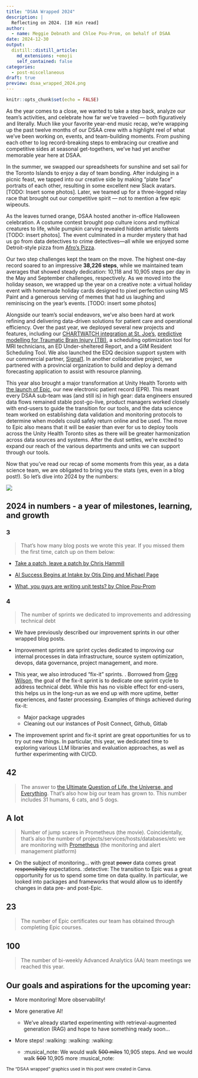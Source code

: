 ```yaml
---
title: "DSAA Wrapped 2024"
description: |
  Reflecting on 2024. [10 min read]
author:
  - name: Meggie Debnath and Chloe Pou-Prom, on behalf of DSAA
date: 2024-12-30
output: 
  distill::distill_article:
    md_extensions: +emoji
    self_contained: false
categories:
  - post-miscellaneous
draft: true
preview: dsaa_wrapped_2024.png
---
```


```r
knitr::opts_chunk$set(echo = FALSE)
```

As the year comes to a close, we wanted to take a step back, analyze our team’s activities, and celebrate how far we’ve traveled — both figuratively and literally. Much like your favorite year-end music recap, we're wrapping up the past twelve months of our DSAA crew with a highlight reel of what we've been working on, events, and team-building moments. From pushing each other to log record-breaking steps to embracing our creative and competitive sides at seasonal get-togethers, we've had yet another memorable year here at DSAA.

In the summer, we swapped our spreadsheets for sunshine and set sail for the Toronto Islands to enjoy a day of team bonding. After indulging in a picnic feast, we tapped into our creative side by making “plate face” portraits of each other, resulting in some excellent new Slack avatars. [TODO: Insert some photos]. Later, we teamed up for a three-legged relay race that brought out our competitive spirit — not to mention a few epic wipeouts.

As the leaves turned orange, DSAA hosted another in-office Halloween celebration. A costume contest brought pop culture icons and mythical creatures to life, while pumpkin carving revealed hidden artistic talents [TODO: insert photos]. The event culminated in a murder mystery that had us go from data detectives to crime detectives—all while we enjoyed some Detroit-style pizza from [Afro's Pizza](https://www.afrospizza.ca/).

Our two step challenges kept the team on the move. The highest one-day record soared to an impressive **38,226 steps**, while we maintained team averages that showed steady dedication: 10,118 and 10,905 steps per day in the May and September challenges, respectively. As we moved into the holiday season, we wrapped up the year on a creative note: a virtual holiday event with homemade holiday cards designed to pixel perfection using MS Paint and a generous serving of memes that had us laughing and reminiscing on the year's events. [TODO: insert some photos]

Alongside our team’s social endeavors, we’ve also been hard at work refining and delivering data-driven solutions for patient care and operational efficiency. Over the past year, we deployed several new projects and features, including our [CHARTWATCH integration at St. Joe’s](https://unityhealth.to/2024/09/ai-tool-study/), [predictive modelling for Traumatic Brain Injury (TBI)](https://pubs.rsna.org/doi/10.1148/ryai.230088), a scheduling optimization tool for MRI technicians, an ED Under-sheltered Report, and a GIM Resident Scheduling Tool. We also launched the EDQ decision support system with our commercial partner, [Signal1](https://unityhealth.to/2022/04/ai-solutions/). In another collaborative project, we partnered with a provincial organization to build and deploy a demand forecasting application to assist with resource planning.

This year also brought a major transformation at Unity Health Toronto with [the launch of Epic](https://unityhealth.to/patients-and-visitors/electronic-patient-record-project/), our new electronic patient record (EPR). This meant every DSAA sub-team was (and still is) in high gear: data engineers ensured data flows remained stable post-go-live, product managers worked closely with end-users to guide the transition for our tools, and the data science team worked on establishing data validation and monitoring protocols to determine when models could safely return online and be used. The move to Epic also means that it will be easier than ever for us to deploy tools across the Unity Health Toronto sites as there will be greater harmonization across data sources and systems. After the dust settles, we're excited to expand our reach of the various departments and units we can support through our tools.

Now that you've read our recap of some moments from this year, as a data science team, we are obligated to bring you the stats (yes, even in a blog post!). So let's dive into 2024 by the numbers:

![](dsaa_wrapped_2024_in_numbers.png)

## 2024 in numbers - a year of milestones, learning, and growth

### 3 

> That’s how many blog posts we wrote this year. If you missed them the first time, catch up on them below:

- [Take a patch, leave a patch by Chris Hammill](https://lks-chart.github.io/blog/posts/2024-10-01-take-a-patch-leave-a-patch/)

- [AI Success Begins at Intake by Otis Ding and Michael Page](https://lks-chart.github.io/blog/posts/2024-07-16-ai-success-begins-at-intake/)

- [What, you guys are writing unit tests? by Chloe Pou-Prom](https://lks-chart.github.io/blog/posts/2024-05-21-wait-you-guys-are-writing-unit-tests/)

### 4

> The number of sprints we dedicated to improvements and addressing technical debt

- We have previously described our improvement sprints in our other wrapped blog posts.

- Improvement sprints are sprint cycles dedicated to improving our internal processes in data infrastructure, source system optimization, devops, data governance, project management, and more.

- This year, we also introduced “fix-it” sprints. . Borrowed from [Greg Wilson](https://third-bit.com/2024/03/08/our-process/), the goal of the fix-it sprint is to dedicate one sprint cycle to address technical debt. While this has no visible effect for end-users, this helps us in the long-run as we end up with more uptime, better experiences, and faster processing. Examples of things achieved during fix-it:
    - Major package upgrades
    - Cleaning out our instances of Posit Connect, Github, Gitlab
    
- The improvement sprint and fix-it sprint are great opportunities for us to try out new things. In particular, this year, we dedicated time to exploring various LLM libraries and evaluation approaches, as well as further experimenting with CI/CD.

## 42
> The answer to [the Ultimate Question of Life, the Universe, and Everything](https://en.wikipedia.org/wiki/42_(number)#The_Hitchhiker's_Guide_to_the_Galaxy). That’s also how big our team has grown to. This number includes 31 humans, 6 cats, and 5 dogs.

## A lot
> Number of jump scares in Prometheus (the movie). Coincidentally, that's also the number of projects/services/hosts/databases/etc we are monitoring with [Prometheus](https://prometheus.io/) (the monitoring and alert management platform)

- On the subject of monitoring... with great ~~power~~ data comes great ~~responsibility~~ expectations. :detective: The transition to Epic was a great opportunity for us to spend some time on data quality. In particular, we looked into packages and frameworks that would allow us to identify changes in data pre- and post-Epic. 

## 23 

> The number of Epic certificates our team has obtained through completing Epic courses.

## 100 

> The number of bi-weekly Advanced Analytics (AA) team meetings we reached this year.

## Our goals and aspirations for the upcoming year:

- More monitoring! More observability!

- More generative AI! 
    
    - We've already started experimenting with retrieval-augmented generation (RAG) and hope to have something ready soon... 
    
- More steps! :walking: :walking: :walking:
    - :musical_note: We would walk ~~500 miles~~ 10,905 steps. And we would walk ~~500~~ 10,905 more :musical_note:  
    

<sub>The "DSAA wrapped" graphics used in this post were created in Canva.</sub>